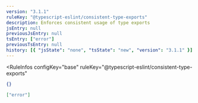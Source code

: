 ```yaml
---
version: "3.1.1"
ruleKey: "@typescript-eslint/consistent-type-exports"
description: Enforces consistent usage of type exports
jsEntry: null
previousJsEntry: null
tsEntry: ["error"]
previousTsEntry: null
history: [{ "jsState": "none", "tsState": "new", "version": "3.1.1" }]
---
```


<RuleInfos 
  configKey="base" 
  ruleKey="@typescript-eslint/consistent-type-exports" 
>

```json
{}
```

```json
["error"]
```

</RuleInfos>
